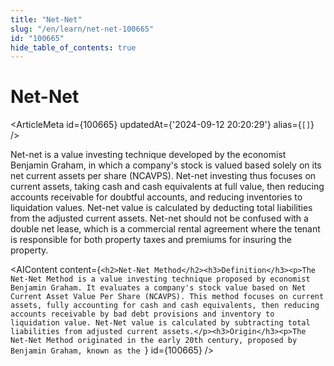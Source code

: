 ```yaml
---
title: "Net-Net"
slug: "/en/learn/net-net-100665"
id: "100665"
hide_table_of_contents: true
---
```



# Net-Net

<ArticleMeta id={100665} updatedAt={'2024-09-12 20:20:29'} alias={`[]`} />
<div className='border-solid border-b border-t-0 my-4 border-[var(--ifm-color-gray-300)]' />

Net-net is a value investing technique developed by the economist Benjamin Graham, in which a company's stock is valued based solely on its net current assets per share (NCAVPS). Net-net investing thus focuses on current assets, taking cash and cash equivalents at full value, then reducing accounts receivable for doubtful accounts, and reducing inventories to liquidation values. Net-net value is calculated by deducting total liabilities from the adjusted current assets. Net-net should not be confused with a double net lease, which is a commercial rental agreement where the tenant is responsible for both property taxes and premiums for insuring the property.

<AIContent content={`<h2>Net-Net Method</h2><h3>Definition</h3><p>The Net-Net Method is a value investing technique proposed by economist Benjamin Graham. It evaluates a company's stock value based on Net Current Asset Value Per Share (NCAVPS). This method focuses on current assets, fully accounting for cash and cash equivalents, then reducing accounts receivable by bad debt provisions and inventory to liquidation value. Net-Net value is calculated by subtracting total liabilities from adjusted current assets.</p><h3>Origin</h3><p>The Net-Net Method originated in the early 20th century, proposed by Benjamin Graham, known as the `} id={100665} />
